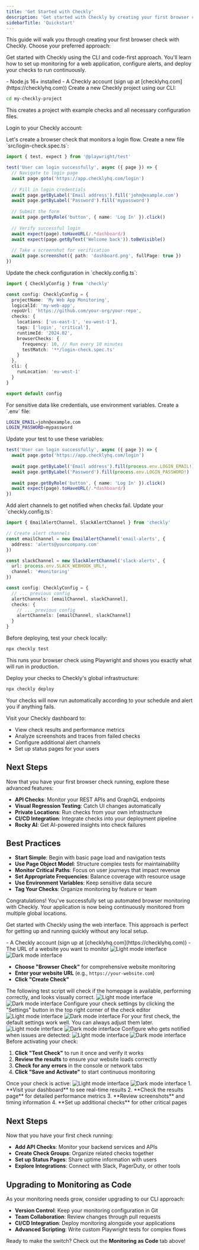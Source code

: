 ```yaml
---
title: 'Get Started with Checkly'
description: 'Get started with Checkly by creating your first browser check'
sidebarTitle: 'Quickstart'
---
```



This guide will walk you through creating your first browser check with Checkly. Choose your preferred approach:

<Tabs>
<Tab title="Starting with Code">

Get started with Checkly using the CLI and code-first approach. You'll learn how to set up monitoring for a web application, configure alerts, and deploy your checks to run continuously.

  <Accordion title="Prerequisites">
  - Node.js 16+ installed
  - A Checkly account (sign up at [checklyhq.com](https://checklyhq.com))
  </Accordion>

  <Steps>
  <Step title="Install and Setup">
  Create a new Checkly project using our CLI:

  <CliProjectInit/>

  ```bash navigate-to-project
  cd my-checkly-project
  ```

  This creates a project with example checks and all necessary configuration files.

  Login to your Checkly account:

  <CliAuth/>
  </Step>

  <Step title="Create Your First Browser Check">
  Let's create a browser check that monitors a login flow. Create a new file `src/login-check.spec.ts`:

  ```typescript src/login-check.spec.ts
  import { test, expect } from '@playwright/test'

  test('User can login successfully', async ({ page }) => {
    // Navigate to login page
    await page.goto('https://app.checklyhq.com/login')
    
    // Fill in login credentials
    await page.getByLabel('Email address').fill('john@example.com')
    await page.getByLabel('Password').fill('mypassword')
    
    // Submit the form
    await page.getByRole('button', { name: 'Log In' }).click()
    
    // Verify successful login
    await expect(page).toHaveURL(/.*dashboard/)
    await expect(page.getByText('Welcome back')).toBeVisible()
    
    // Take a screenshot for verification
    await page.screenshot({ path: 'dashboard.png', fullPage: true })
  })
  ```
  </Step>

  <Step title="Configure Your Check">
  Update the check configuration in `checkly.config.ts`:

  ```typescript checkly.config.ts
  import { ChecklyConfig } from 'checkly'

  const config: ChecklyConfig = {
    projectName: 'My Web App Monitoring',
    logicalId: 'my-web-app',
    repoUrl: 'https://github.com/your-org/your-repo',
    checks: {
      locations: ['us-east-1', 'eu-west-1'],
      tags: ['login', 'critical'],
      runtimeId: '2024.02',
      browserChecks: {
        frequency: 10, // Run every 10 minutes
        testMatch: '**/login-check.spec.ts'
      }
    },
    cli: {
      runLocation: 'eu-west-1'
    }
  }

  export default config
  ```
  </Step>

  <Step title="Add Environment Variables">
  For sensitive data like credentials, use environment variables. Create a `.env` file:

  ```bash .env
  LOGIN_EMAIL=john@example.com
  LOGIN_PASSWORD=mypassword
  ```

  Update your test to use these variables:

  ```typescript src/login-check.spec.ts
  test('User can login successfully', async ({ page }) => {
    await page.goto('https://app.checklyhq.com/login')
    
    await page.getByLabel('Email address').fill(process.env.LOGIN_EMAIL!)
    await page.getByLabel('Password').fill(process.env.LOGIN_PASSWORD!)
    
    await page.getByRole('button', { name: 'Log In' }).click()
    await expect(page).toHaveURL(/.*dashboard/)
  })
  ```
  </Step>

  <Step title="Configure Alerts">
  Add alert channels to get notified when checks fail. Update your `checkly.config.ts`:

  ```typescript checkly.config.ts
  import { EmailAlertChannel, SlackAlertChannel } from 'checkly'

  // Create alert channels
  const emailChannel = new EmailAlertChannel('email-alerts', {
    address: 'alerts@yourcompany.com'
  })

  const slackChannel = new SlackAlertChannel('slack-alerts', {
    url: process.env.SLACK_WEBHOOK_URL!,
    channel: '#monitoring'
  })

  const config: ChecklyConfig = {
    // ... previous config
    alertChannels: [emailChannel, slackChannel],
    checks: {
      // ... previous config
      alertChannels: [emailChannel, slackChannel]
    }
  }
  ```
  </Step>

  <Step title="Test Locally">
  Before deploying, test your check locally:

  ```bash test-locally
  npx checkly test
  ```

  This runs your browser check using Playwright and shows you exactly what will run in production.
  </Step>

  <Step title="Deploy Your Checks">
  Deploy your checks to Checkly's global infrastructure:

  ```bash deploy-checks
  npx checkly deploy
  ```

  Your checks will now run automatically according to your schedule and alert you if anything fails.
  </Step>

  <Step title="Monitor and Iterate">
  Visit your Checkly dashboard to:

  - View check results and performance metrics
  - Analyze screenshots and traces from failed checks
  - Configure additional alert channels
  - Set up status pages for your users
  </Step>
  </Steps>

  ## Next Steps

  Now that you have your first browser check running, explore these advanced features:

  - **API Checks**: Monitor your REST APIs and GraphQL endpoints
  - **Visual Regression Testing**: Catch UI changes automatically
  - **Private Locations**: Run checks from your own infrastructure
  - **CI/CD Integration**: Integrate checks into your deployment pipeline
  - **Rocky AI**: Get AI-powered insights into check failures

  ## Best Practices

  - **Start Simple**: Begin with basic page load and navigation tests
  - **Use Page Object Model**: Structure complex tests for maintainability
  - **Monitor Critical Paths**: Focus on user journeys that impact revenue
  - **Set Appropriate Frequencies**: Balance coverage with resource usage
  - **Use Environment Variables**: Keep sensitive data secure
  - **Tag Your Checks**: Organize monitoring by feature or team

  Congratulations! You've successfully set up automated browser monitoring with Checkly. Your application is now being continuously monitored from multiple global locations.

</Tab>
<Tab title="Starting in the UI">

Get started with Checkly using the web interface. This approach is perfect for getting up and running quickly without any local setup.

<Accordion title="Prerequisites">
- A Checkly account (sign up at [checklyhq.com](https://checklyhq.com))
- The URL of a website you want to monitor
</Accordion>




<Steps>
  <Step title="Create a Browser Check">
    <Frame>
      <img 
        className="block dark:hidden" 
        src="/images/next/quickstart-welcome-light.png" 
        alt="Light mode interface"
      />
      <img 
        className="hidden dark:block" 
        src="/images/next/quickstart-welcome-dark.png" 
        alt="Dark mode interface"
      />
    </Frame>

  -  **Choose "Browser Check"** for comprehensive website monitoring
  -  **Enter your website URL** (e.g., `https://your-website.com`)
  -  **Click "Create Check"** 
  </Step>

<Step title="Edit Your Test Script">
The following test script will check if the homepage is available, performing correctly, and looks visually correct.
<Frame>
<img 
  className="block dark:hidden" 
  src="/images/next/quickstart-test-light.png" 
  alt="Light mode interface"
/>
<img 
  className="hidden dark:block" 
  src="/images/next/quickstart-test-dark.png" 
  alt="Dark mode interface"
/>
</Frame>

</Step>

<Step title="Configure Check Settings">
Configure your check settings by clicking the "Settings" button in the top right corner of the check editor
<Frame>
<img 
  className="block dark:hidden" 
  src="/images/next/quickstart-settings-light.png" 
  alt="Light mode interface"
/>
<img 
  className="hidden dark:block" 
  src="/images/next/quickstart-settings-dark.png" 
  alt="Dark mode interface"
/>
</Frame>
<Note>
For your first check, the default settings work well. You can always adjust them later.
</Note>
</Step>

<Step title="Choose Scheduling Frequency and Locations">
<Frame>
<img 
  className="block dark:hidden" 
  src="/images/next/quickstart-schedule-light.png" 
  alt="Light mode interface"
/>
<img 
  className="hidden dark:block" 
  src="/images/next/quickstart-schedule-dark.png" 
  alt="Dark mode interface"
/>
</Frame>
</Step>

<Step title="Set Up Alerts">
Configure who gets notified when issues are detected:

<Frame>
<img 
  className="block dark:hidden" 
  src="/images/next/quickstart-alerts-light.png" 
  alt="Light mode interface"
/>
<img 
  className="hidden dark:block" 
  src="/images/next/quickstart-alerts-dark.png" 
  alt="Dark mode interface"
/>
</Frame>

</Step>

<Step title="Test and Save">
Before activating your check:

1. **Click "Test Check"** to run it once and verify it works
2. **Review the results** to ensure your website loads correctly
3. **Check for any errors** in the console or network tabs
4. **Click "Save and Activate"** to start continuous monitoring
</Step>

<Step title="View Results">
Once your check is active:

<Frame>
<img 
  className="block dark:hidden" 
  src="/images/next/quickstart-reporting-light.png" 
  alt="Light mode interface"
/>
<img 
  className="hidden dark:block" 
  src="/images/next/quickstart-reporting-dark.png" 
  alt="Dark mode interface"
/>
</Frame>
1. **Visit your dashboard** to see real-time results
2. **Check the results page** for detailed performance metrics
3. **Review screenshots** and timing information
4. **Set up additional checks** for other critical pages
</Step>
</Steps>

## Next Steps

Now that you have your first check running:

- **Add API Checks**: Monitor your backend services and APIs
- **Create Check Groups**: Organize related checks together
- **Set up Status Pages**: Share uptime information with users
- **Explore Integrations**: Connect with Slack, PagerDuty, or other tools

## Upgrading to Monitoring as Code

As your monitoring needs grow, consider upgrading to our CLI approach:

- **Version Control**: Keep your monitoring configuration in Git
- **Team Collaboration**: Review changes through pull requests  
- **CI/CD Integration**: Deploy monitoring alongside your applications
- **Advanced Scripting**: Write custom Playwright tests for complex flows

Ready to make the switch? Check out the **Monitoring as Code** tab above!

</Tab>
</Tabs>






